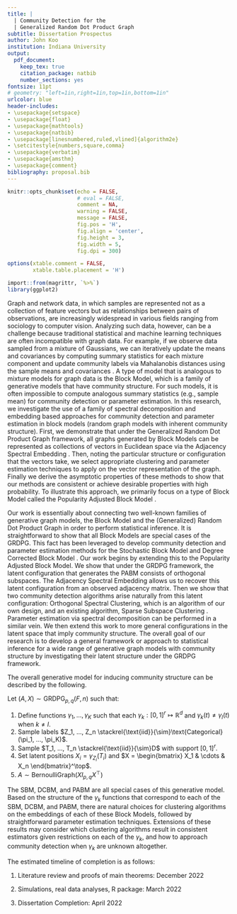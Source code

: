 ```yaml
---
title: |
  | Community Detection for the 
  | Generalized Random Dot Product Graph
subtitle: Dissertation Prospectus
author: John Koo
institution: Indiana University
output:
  pdf_document:
    keep_tex: true
    citation_package: natbib
    number_sections: yes
fontsize: 11pt
# geometry: "left=1in,right=1in,top=1in,bottom=1in"
urlcolor: blue
header-includes:
- \usepackage{setspace}
- \usepackage{float}
- \usepackage{mathtools}
- \usepackage{natbib}
- \usepackage[linesnumbered,ruled,vlined]{algorithm2e} 
- \setcitestyle{numbers,square,comma}
- \usepackage{verbatim}
- \usepackage{amsthm}
- \usepackage{comment}
bibliography: proposal.bib
---
```


```r
knitr::opts_chunk$set(echo = FALSE, 
                      # eval = FALSE,
                      comment = NA, 
                      warning = FALSE, 
                      message = FALSE, 
                      fig.pos = 'H', 
                      fig.align = 'center', 
                      fig.height = 3, 
                      fig.width = 5, 
                      fig.dpi = 300)

options(xtable.comment = FALSE, 
        xtable.table.placement = 'H')

import::from(magrittr, `%>%`)
library(ggplot2)
```

\newcommand{\diag}{\text{diag}}
\newcommand{\tr}{\text{Tr}}
\newcommand{\blockdiag}{\text{blockdiag}}
\newcommand{\indep}{\stackrel{\text{ind}}{\sim}}
\newcommand{\iid}{\stackrel{\text{iid}}{\sim}}
\newcommand{\Bernoulli}{\text{Bernoulli}}
\newcommand{\Betadist}{\text{Beta}}
\newcommand{\BG}{\text{BernoulliGraph}}
\newcommand{\Cat}{\text{Categorical}}
\newcommand{\GRDPG}{\text{GRDPG}}
\newtheorem{definition}{Definition}
\newtheorem{theorem}{Theorem}
\newtheorem{lemma}{Lemma}
\theoremstyle{remark}
\newtheorem*{remark}{Remark}
\theoremstyle{example}
\newtheorem*{example}{Example}

Graph and network data, in which samples are represented not as a collection of feature vectors but as relationships between pairs of observations, are increasingly widespread in various fields ranging from sociology to computer vision. Analyzing such data, however, can be a challenge because traditional statistical and machine learning techniques are often incompatible with graph data. For example, if we observe data sampled from a mixture of Gaussians, we can iteratively update the means and covariances by computing summary statistics for each mixture component and update community labels via Mahalanobis distances using the sample means and covariances \cite{doi:10.1198/016214502760047131}. A type of model that is analogous to mixture models for graph data is the Block Model, which is a family of generative models that have community structure. For such models, it is often impossible to compute analogous summary statistics (e.g., sample mean) for community detection or parameter estimation. In this research, we investigate the use of a family of spectral decomposition and embedding based approaches for community detection and parameter estimation in block models (random graph models with inherent community structure). First, we demonstrate that under the Generalized Random Dot Product Graph \cite{rubindelanchy2017statistical} framework, all graphs generated by Block Models can be represented as collections of vectors in Euclidean space via the Adjacency Spectral Embedding \cite{athreya2017statistical, lyzinski2014}. Then, noting the particular structure or configuration that the vectors take, we select appropriate clustering and parameter estimation techniques to apply on the vector representation of the graph. Finally we derive the asymptotic properties of these methods to show that our methods are consistent or achieve desirable properties with high probability. To illustrate this approach, we primarily focus on a type of Block Model called the Popularity Adjusted Block Model \cite{307cbeb9b1be48299388437423d94bf1}. 

Our work is essentially about connecting two well-known families of generative graph models, the Block Model and the (Generalized) Random Dot Product Graph \cite{rubindelanchy2017statistical} in order to perform statistical inference. It is straightforward to show that all Block Models are special cases of the GRDPG. This fact has been leveraged to develop community detection and parameter estimation methods \cite{athreya2017statistical, lyzinski2014, rubindelanchy2017statistical} for the Stochastic Block Model \cite{doi:10.1080/0022250X.1971.9989788} and Degree Corrected Block Model \cite{Karrer_2011}. Our work begins by extending this to the Popularity Adjusted Block Model. We show that under the GRDPG framework, the latent configuration that generates the PABM consists of orthogonal subspaces. The Adjacency Spectral Embedding allows us to recover this latent configuration from an observed adjacency matrix. Then we show that two community detection algorithms arise naturally from this latent configuration: Orthogonal Spectral Clustering, which is an algorithm of our own design, and an existing algorithm, Sparse Subspace Clustering \cite{5206547}. Parameter estimation via spectral decomposition can be performed in a similar vein. We then extend this work to more general configurations in the latent space that imply community structure. The overall goal of our research is to develop a general framework or approach to statistical inference for a wide range of generative graph models with community structure by investigating their latent structure under the GRDPG framework. 

The overall generative model for inducing community structure can be described by the following.

Let $(A, X) \sim \GRDPG_{p, q}(F, n)$ such that:

1. Define functions $\gamma_1, ..., \gamma_K$ such that each 
$\gamma_k : [0, 1]^r \mapsto \mathbb{R}^d$ and $\gamma_k(t) \neq \gamma_l(t)$ 
when $k \neq l$.
2. Sample labels
$Z_1, ..., Z_n \iid \Cat(\pi_1, ..., \pi_K)$.
3. Sample $T_1, ..., T_n \iid D$ with support $[0, 1]^r$. 
4. Set latent positions $X_i = \gamma_{Z_i}(T_i)$ and 
$X = \begin{bmatrix} X_1 & \cdots & X_n \end{bmatrix}^\top$.
5. $A \sim \BG(X I_{p, q} X^\top)$

The SBM, DCBM, and PABM are all special cases of this generative model. Based on the structure of the $\gamma_k$ functions that correspond to each of the SBM, DCBM, and PABM, there are natural choices for clustering algorithms on the embeddings of each of these Block Models, followed by straightforward parameter estimation techniques. Extensions of these results may consider which clustering algorithms result in consistent estimators given restrictions on each of the $\gamma_k$, and how to approach community detection when $\gamma_k$ are unknown altogether. 

The estimated timeline of completion is as follows:

1. Literature review and proofs of main theorems: December 2022

2. Simulations, real data analyses, R package: March 2022

3. Dissertation Completion: April 2022